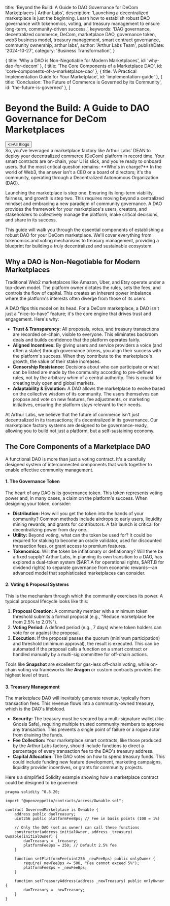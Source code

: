 
  title: 'Beyond the Build: A Guide to DAO Governance for DeCom Marketplaces | Arthur Labs',
  description: 'Launching a decentralized marketplace is just the beginning. Learn how to establish robust DAO governance with tokenomics, voting, and treasury management to ensure long-term, community-driven success.',
  keywords: 'DAO governance, decentralized commerce, DeCom, marketplace DAO, governance token, web3 business model, treasury management, smart contract governance, community ownership, arthur labs',
  author: 'Arthur Labs Team',
  publishDate: '2024-10-27',
  category: 'Business Transformation',
}

  { title: 'Why a DAO is Non-Negotiable for Modern Marketplaces', id: 'why-dao-for-decom' },
  { title: 'The Core Components of a Marketplace DAO', id: 'core-components-of-a-marketplace-dao' },
  { title: 'A Practical Implementation Guide for Your Marketplace', id: 'implementation-guide' },
  { title: 'Conclusion: The Future of Commerce is Governed by its Community', id: 'the-future-is-governed' },
]

<HeroPattern />

# Beyond the Build: A Guide to DAO Governance for DeCom Marketplaces

<div className="not-prose mt-6 mb-16 flex gap-3">
  <Button href="/blogs" arrow="left">
    <>All Blogs</>
  </Button>
</div>

<div className="lead">
So, you've leveraged a marketplace factory like Arthur Labs' DEAN to deploy your decentralized commerce (DeCom) platform in record time. Your smart contracts are on-chain, your UI is slick, and you're ready to onboard users. But the most critical question remains: **Who's in charge?** In the world of Web3, the answer isn't a CEO or a board of directors; it's the community, operating through a Decentralized Autonomous Organization (DAO).
</div>

Launching the marketplace is step one. Ensuring its long-term viability, fairness, and growth is step two. This requires moving beyond a centralized mindset and embracing a new paradigm of community governance. A DAO provides the framework for your marketplace's users, creators, and stakeholders to collectively manage the platform, make critical decisions, and share in its success.

This guide will walk you through the essential components of establishing a robust DAO for your DeCom marketplace. We'll cover everything from tokenomics and voting mechanisms to treasury management, providing a blueprint for building a truly decentralized and sustainable ecosystem.

<h2 id="why-dao-for-decom">Why a DAO is Non-Negotiable for Modern Marketplaces</h2>

Traditional Web2 marketplaces like Amazon, Uber, and Etsy operate under a top-down model. The platform owner dictates the rules, sets the fees, and controls the flow of capital. This creates an inherent power imbalance where the platform's interests often diverge from those of its users.

A DAO flips this model on its head. For a DeCom marketplace, a DAO isn't just a "nice-to-have" feature; it's the core engine that drives trust and engagement. Here's why:

-   **Trust & Transparency:** All proposals, votes, and treasury transactions are recorded on-chain, visible to everyone. This eliminates backroom deals and builds confidence that the platform operates fairly.
-   **Aligned Incentives:** By giving users and service providers a voice (and often a stake) through governance tokens, you align their success with the platform's success. When they contribute to the marketplace's growth, the value of their stake increases.
-   **Censorship Resistance:** Decisions about who can participate or what can be listed are made by the community according to pre-defined rules, not by the arbitrary whim of a central authority. This is crucial for creating truly open and global markets.
-   **Adaptability & Evolution:** A DAO allows the marketplace to evolve based on the collective wisdom of its community. The users themselves can propose and vote on new features, fee adjustments, or marketing initiatives, ensuring the platform stays relevant to their needs.

At Arthur Labs, we believe that the future of commerce isn't just decentralized in its transactions; it's decentralized in its governance. Our marketplace factory systems are designed to be governance-ready, allowing you to build not just a platform, but a self-sustaining economy.

<h2 id="core-components-of-a-marketplace-dao">The Core Components of a Marketplace DAO</h2>

A functional DAO is more than just a voting contract. It's a carefully designed system of interconnected components that work together to enable effective community management.

#### 1. The Governance Token
The heart of any DAO is its governance token. This token represents voting power and, in many cases, a claim on the platform's success. When designing your token, consider:

-   **Distribution:** How will you get the token into the hands of your community? Common methods include airdrops to early users, liquidity mining rewards, and grants for contributors. A fair launch is critical for decentralizing power from day one.
-   **Utility:** Beyond voting, what can the token be used for? It could be required for staking to become an oracle validator, used for discounted transaction fees, or grant access to premium features.
-   **Tokenomics:** Will the token be inflationary or deflationary? Will there be a fixed supply? Arthur Labs, in planning its own transition to a DAO, has explored a dual-token system ($ART.A for operational rights, $ART.B for dividend rights) to separate governance from economic rewards—an advanced model that sophisticated marketplaces can consider.

#### 2. Voting & Proposal Systems
This is the mechanism through which the community exercises its power. A typical proposal lifecycle looks like this:

1.  **Proposal Creation:** A community member with a minimum token threshold submits a formal proposal (e.g., "Reduce marketplace fee from 2.5% to 2.0%").
2.  **Voting Period:** A defined period (e.g., 7 days) where token holders can vote for or against the proposal.
3.  **Execution:** If the proposal passes the quorum (minimum participation) and threshold (minimum approval), the result is executed. This can be automated if the proposal calls a function on a smart contract or handled manually by a multi-sig committee for off-chain actions.

Tools like **Snapshot** are excellent for gas-less off-chain voting, while on-chain voting via frameworks like **Aragon** or custom contracts provides the highest level of trust.

#### 3. Treasury Management
The marketplace DAO will inevitably generate revenue, typically from transaction fees. This revenue flows into a community-owned treasury, which is the DAO's lifeblood.

-   **Security:** The treasury must be secured by a multi-signature wallet (like Gnosis Safe), requiring multiple trusted community members to approve any transaction. This prevents a single point of failure or a rogue actor from draining the funds.
-   **Fee Collection:** Your marketplace smart contracts, like those produced by the Arthur Labs factory, should include functions to direct a percentage of every transaction fee to the DAO's treasury address.
-   **Capital Allocation:** The DAO votes on how to spend treasury funds. This could include funding new feature development, marketing campaigns, liquidity provider incentives, or grants for community projects.

Here's a simplified Solidity example showing how a marketplace contract could be designed to be governed:

```
pragma solidity ^0.8.20;

import "@openzeppelin/contracts/access/Ownable.sol";

contract GovernedMarketplace is Ownable {
    address public daoTreasury;
    uint256 public platformFeeBps; // Fee in basis points (100 = 1%)

    // Only the DAO (set as owner) can call these functions
    constructor(address initialOwner, address _treasury) Ownable(initialOwner) {
        daoTreasury = _treasury;
        platformFeeBps = 250; // Default 2.5% fee
    }

    function setPlatformFee(uint256 _newFeeBps) public onlyOwner {
        require(_newFeeBps <= 500, "Fee cannot exceed 5%");
        platformFeeBps = _newFeeBps;
    }

    function setTreasuryAddress(address _newTreasury) public onlyOwner {
        daoTreasury = _newTreasury;
    }
}
```


<div className="mt-16"><Socials /></div>
